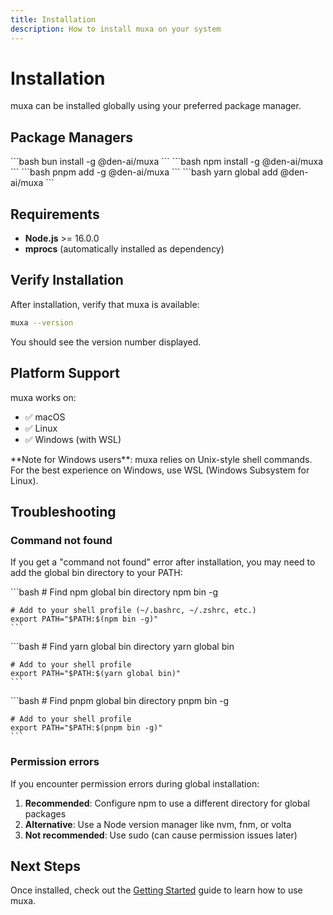 ```yaml
---
title: Installation
description: How to install muxa on your system
---
```



# Installation

muxa can be installed globally using your preferred package manager.

## Package Managers

<Tabs defaultValue="bun">
  <Tab value="bun" label="Bun">
    ```bash
    bun install -g @den-ai/muxa
    ```
  </Tab>
  <Tab value="npm" label="npm">
    ```bash
    npm install -g @den-ai/muxa
    ```
  </Tab>
  <Tab value="pnpm" label="pnpm">
    ```bash
    pnpm add -g @den-ai/muxa
    ```
  </Tab>
  <Tab value="yarn" label="Yarn">
    ```bash
    yarn global add @den-ai/muxa
    ```
  </Tab>
</Tabs>

## Requirements

- **Node.js** >= 16.0.0
- **mprocs** (automatically installed as dependency)

## Verify Installation

After installation, verify that muxa is available:

```bash
muxa --version
```

You should see the version number displayed.

## Platform Support

muxa works on:
- ✅ macOS
- ✅ Linux
- ✅ Windows (with WSL)

<Callout type="info">
**Note for Windows users**: muxa relies on Unix-style shell commands. For the best experience on Windows, use WSL (Windows Subsystem for Linux).
</Callout>

## Troubleshooting

### Command not found

If you get a "command not found" error after installation, you may need to add the global bin directory to your PATH:

<Tabs defaultValue="npm">
  <Tab value="npm" label="npm">
    ```bash
    # Find npm global bin directory
    npm bin -g
    
    # Add to your shell profile (~/.bashrc, ~/.zshrc, etc.)
    export PATH="$PATH:$(npm bin -g)"
    ```
  </Tab>
  <Tab value="yarn" label="Yarn">
    ```bash
    # Find yarn global bin directory
    yarn global bin
    
    # Add to your shell profile
    export PATH="$PATH:$(yarn global bin)"
    ```
  </Tab>
  <Tab value="pnpm" label="pnpm">
    ```bash
    # Find pnpm global bin directory
    pnpm bin -g
    
    # Add to your shell profile
    export PATH="$PATH:$(pnpm bin -g)"
    ```
  </Tab>
</Tabs>

### Permission errors

If you encounter permission errors during global installation:

1. **Recommended**: Configure npm to use a different directory for global packages
2. **Alternative**: Use a Node version manager like nvm, fnm, or volta
3. **Not recommended**: Use sudo (can cause permission issues later)

## Next Steps

Once installed, check out the [Getting Started](/getting-started) guide to learn how to use muxa.